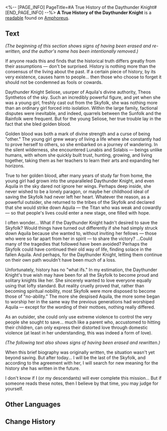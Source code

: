 <%-- [PAGE_INFO]
PageTitle=#A True History of the Daythunder Knight#
[END_PAGE_INFO] --%>
{{Readable Infobox
|id           = 536
|partIds      = 190865
|title        = 
|image        = Item A True History of the Daythunder Knight.png
|world        = Amphoreus
|parts        = 1
|author       = <!--to be added-->
|description  = Historical notes penned by an anonymous author. The pages are covered with edits and corrections, suggesting the author struggled with their conclusions.
|part1        = A True History of the Daythunder Knight
|source1      = {{cx|Source missing}}
|characters   = Aquila
|factions     = 
}}
'''A True History of the Daythunder Knight''' is a [[readable]] found on [[Amphoreus]].
<!--
==Location==
{{Map Embed|<map name>|<marker id>}}
-->
==Text==
''(The beginning of this section shows signs of having been erased and re-written, and the author's name has been intentionally removed.)''

If anyone reads this and finds that the historical truth differs greatly from their assumptions &mdash; don't be surprised. History is nothing more than the consensus of the living about the past. If a certain piece of history, by its very existence, causes harm to people... then those who choose to forget it should not be condemned as fools or cowards.

Daythunder Knight Seliose, usurper of Aquila's divine authority, Theos Synthetos of the sky. Such an incredibly powerful figure, and yet when she was a young girl, freshly cast out from the Skyfolk, she was nothing more than an ordinary girl forced into isolation. Within the large family, factional disputes were inevitable, and indeed, quarrels between the Sunfolk and the Rainfolk were frequent. But for the young Seliose, her true trouble lay in the fact that she bled golden blood.

Golden blood was both a mark of divine strength and a curse of being "other." The young girl grew weary of living a life where she constantly had to prove herself to others, so she embarked on a journey of wandering. In the silent wilderness, she encountered Lunabis and Solabis &mdash; beings unlike humans, with whom she quickly built trust, hunting, growing, and living together, taking them as her teachers to learn their arts and expanding her horizons.

True to her golden blood, after many years of study far from home, the young girl had grown into the unparalleled Daythunder Knight, and even Aquila in the sky dared not ignore her wings. Perhaps deep inside, she never wished to be a lonely paragon, or maybe her childhood ideal of saving the Skyfolk had never left her heart. Whatever the reason, as a powerful outsider, she returned to the tribes of the Skyfolk and declared that she would strike down Aquila &mdash; the Titan who was weak and cowardly &mdash; so that people's lives could enter a new stage, one filled with hope.

I often wonder... What if the Daythunder Knight hadn't desired to save the Skyfolk? Would things have turned out differently if she had simply struck down Aquila because she wanted to, without inviting her fellows &mdash; those who were so far apart from her in spirit &mdash; to share the victory? ...Could many of the tragedies that followed have been avoided? Perhaps the Skyfolk could have continued their old way of life, finding solace in the fallen Aquila. And perhaps, for the Daythunder Knight, letting them continue on their own path wouldn't have been much of a loss.

Unfortunately, history has no "what ifs." In my estimation, the Daythunder Knight's true wish may have been for all the Skyfolk to become proud and solitary knights like her. She sincerely wanted to love everyone equally using that lofty standard. But reality cruelly proved that, rather than becoming spiritual nobility, most Skyfolk were more disposed to become those of "no-ability." The more she despised Aquila, the more some began to worship her in the same way the previous generations had worshiped Aquila &mdash; except for the wording of their mottoes, nothing really differed.

As an outsider, she could only use extreme violence to control the very people she sought to save... much like a parent who, accustomed to hitting their children, can only express their distorted love through domestic violence (at least in her understanding, this was indeed a form of love).

''(The following text also shows signs of having been erased and rewritten.)''

When this brief biography was originally written, the situation wasn't yet beyond saving. But after today... I will be the last of the Skyfolk, and according to the agreement with her, I will search for new meaning for the history she has written in the future.

I don't know if I (or my descendants) will ever complete this mission... But if someone reads these notes, then I believe by that time, you may judge for yourself.

<!--
==Trivia==
* 
-->
==Other Languages==
{{Other Languages
|en   = A True History of the Daythunder Knight
|zhs  = 阳雷骑士真传
|zht  = 陽雷騎士真傳
|ja   = 陽雷の騎士の真伝記
|ko   = 태양과 번개의 기사에 대한 진짜 이야기
|es   = La verdadera historia de la Caballera del Trueno Solar
|fr   = Véritable Histoire de la Chevaleresse d'orage diurne
|ru   = Наставления Солнцегрозицы
|th   = ตำนานอัศวินอสนีสุริยัน
|vi   = Chân Truyền Kỵ Sĩ Nắng Sấm
|de   = Eine wahre Geschichte über die Tagdonnerritterin
|id   = Sejarah Asli Kesatria Guntur Matahari
|pt   = Uma Verdadeira História da Cavaleira do Trovão Diurno
}}

==Change History==
{{Change History|3.3}}